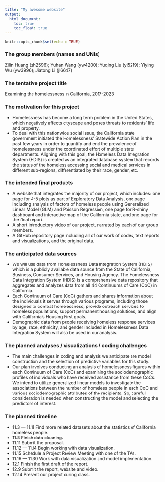```yaml
---
title: "My awesome website"
output: 
  html_document:
    toc: true
    toc_float: true
---
```


```r
knitr::opts_chunk$set(echo = TRUE)
```

### The group members (names and UNIs)
Zilin Huang (zh2596); Yuhan Wang (yw4200); Yuqing Liu (yl5219); Yiying Wu (yw3996); Jiatong Li (jl6647)

### The tentative project title
Examining the homelessness in California, 2017-2023

### The motivation for this project
* Homelessness has become a long term problem in the United States, which negatively affects cityscape and poses threats to residents’ life and property. <br>
* To deal with this nationwide social issue, the California state government initiated the Homelessness’ Statewide Action Plan in the past few years in order to quantify and end the prevalence of homelessness under the coordinated effort of multiple state departments. Aligning with this goal, the Homeless Data Integration System (HDIS) is created as an integrated database system that records the status of the homeless accessing social and medical services in different sub-regions, differentiated by their race, gender, etc. 

### The intended final products
* A website that integrates the majority of our project, which includes: one page for 4-5 plots as part of Exploratory Data Analysis, one page including analysis of factors of homeless people using Generalized Linear Model (GLM) and Poisson Regression, one page for R-shiny dashboard and interactive map of the California state, and one page for the final report.
* A short introductory video of our project, narrated by each of our group members.
* A GitHub repository page including all of our work of codes, text reports and visualizations, and the original data.

### The anticipated data sources 
* We will use data from Homelessness Data Integration System (HDIS) which is a publicly available data source from the State of California, Business, Consumer Services, and Housing Agency. The Homelessness Data Integration System (HDIS) is a comprehensive data repository that aggregates and analyzes data from all 44 Continuums of Care (CoC) in California. 
* Each Continuum of Care (CoC) gathers and shares information about the individuals it serves through various programs, including those designed to combat homelessness, provide outreach services to homeless populations, support permanent housing solutions, and align with California's Housing First goals. 
* Demographic data from people receiving homeless response services by age, race, ethnicity, and gender included in Homelessness Data Integration System will also be used in our analysis. 


### The planned analyses / visualizations / coding challenges 
* The main challenges in coding and analysis we anticipate are model construction and the selection of predictive variables for this study.
* Our plan involves conducting an analysis of homelessness figures within each Continuum of Care (CoC) and examining the sociodemographic profiles of individuals who have received assistance from these CoCs. We intend to utilize generalized linear models to investigate the associations between the number of homeless people in each CoC and various sociodemographic attributes of the recipients. So, careful consideration is needed when constructing the model and selecting the predictors of interest.


### The planned timeline 
* 11.3 — 11.11 Find more related datasets about the statistics of California homeless people. 
* 11.8 Finish data cleaning. 
* 11.11 Submit the proposal. 
* 11.12 — 11.14 Begin working with data visualization. 
* 11.15 Schedule a Project Review Meeting with one of the TAs. 
* 11.16 — 11.30 Work with data visualization and model implementation. 
* 12.1 Finish the first draft of the report. 
* 12.9 Submit the report, website and video. 
* 12.14 Present our project during class. 
